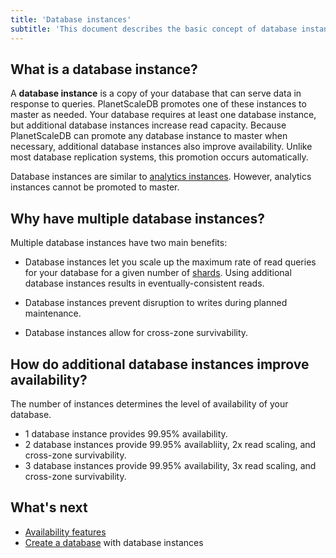 ```yaml
---
title: 'Database instances'
subtitle: 'This document describes the basic concept of database instances in the PlanetScaleDB context.'
---
```


## What is a database instance?

A **database instance** is a copy of your database that can serve data in response to queries. PlanetScaleDB promotes one of these instances to master as needed. Your database requires at least one database instance, but additional database instances increase read capacity. Because PlanetScaleDB can promote any database instance to master when necessary, additional database instances also improve availability. Unlike most database replication systems, this promotion occurs automatically.

Database instances are similar to [analytics instances](analytics-instances). However, analytics instances cannot be promoted to master.

## Why have multiple database instances?

Multiple database instances have two main benefits:

- Database instances let you scale up the maximum rate of read queries for your database for a given number of [shards](sharding-schemes). Using additional database instances results in eventually-consistent reads.

- Database instances prevent disruption to writes during planned maintenance.

- Database instances allow for cross-zone survivability.

## How do additional database instances improve availability?

The number of instances determines the level of availability of your database.

- 1 database instance provides 99.95% availability.
- 2 database instances provide 99.95% availabliity, 2x read scaling, and cross-zone survivability.
- 3 database instances provide 99.95% availability, 3x read scaling, and cross-zone survivability.

## What's next

- [Availability features](availability-features)
- [Create a database](creating-database) with database instances
